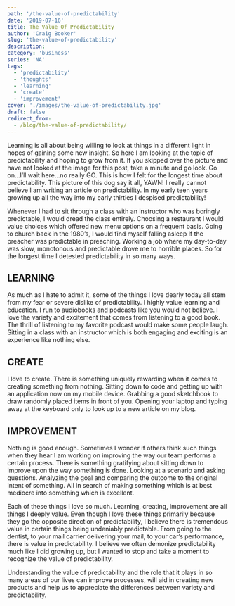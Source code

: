 ```yaml
---
path: '/the-value-of-predictability'
date: '2019-07-16'
title: The Value Of Predictability
author: 'Craig Booker'
slug: 'the-value-of-predictability'
description:
category: 'business'
series: 'NA'
tags:
  - 'predictability'
  - 'thoughts'
  - 'learning'
  - 'create'
  - 'improvement'
cover: './images/the-value-of-predictability.jpg'
draft: false
redirect_from:
  - /blog/the-value-of-predictability/
---
```


Learning is all about being willing to look at things in a different light in hopes of gaining some new insight. So here I am looking at the topic of predictability and hoping to grow from it. If you skipped over the picture and have not looked at the image for this post, take a minute and go look. Go on…I’ll wait here…no really GO. This is how I felt for the longest time about predictability. This picture of this dog say it all, YAWN! I really cannot believe I am writing an article on predictability. In my early teen years growing up all the way into my early thirties I despised predictability!

Whenever I had to sit through a class with an instructor who was boringly predictable, I would dread the class entirely. Choosing a restaurant I would value choices which offered new menu options on a frequent basis. Going to church back in the 1980’s, I would find myself falling asleep if the preacher was predictable in preaching. Working a job where my day-to-day was slow, monotonous and predictable drove me to horrible places. So for the longest time I detested predictability in so many ways.

## LEARNING

As much as I hate to admit it, some of the things I love dearly today all stem from my fear or severe dislike of predictability. I highly value learning and education. I run to audiobooks and podcasts like you would not believe. I love the variety and excitement that comes from listening to a good book. The thrill of listening to my favorite podcast would make some people laugh. Sitting in a class with an instructor which is both engaging and exciting is an experience like nothing else.

## CREATE

I love to create. There is something uniquely rewarding when it comes to creating something from nothing. Sitting down to code and getting up with an application now on my mobile device. Grabbing a good sketchbook to draw randomly placed items in front of you. Opening your laptop and typing away at the keyboard only to look up to a new article on my blog.

## IMPROVEMENT

Nothing is good enough. Sometimes I wonder if others think such things when they hear I am working on improving the way our team performs a certain process. There is something gratifying about sitting down to improve upon the way something is done. Looking at a scenario and asking questions. Analyzing the goal and comparing the outcome to the original intent of something. All in search of making something which is at best mediocre into something which is excellent.

Each of these things I love so much. Learning, creating, improvement are all things I deeply value. Even though I love these things primarily because they go the opposite direction of predictability, I believe there is tremendous value in certain things being undeniably predictable. From going to the dentist, to your mail carrier delivering your mail, to your car’s performance, there is value in predictability. I believe we often demonize predictability much like I did growing up, but I wanted to stop and take a moment to recognize the value of predictability.

Understanding the value of predictability and the role that it plays in so many areas of our lives can improve processes, will aid in creating new products and help us to appreciate the differences between variety and predictability.
